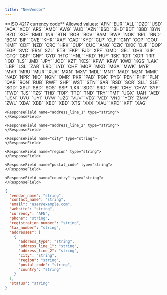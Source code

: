 ```yaml
---
title: "NewVendor"
---
```


<ParamField path="vendor_name" type="string" required>
</ParamField>
<ParamField path="contact_name" type="string<email>">
</ParamField>
<ParamField path="email" type="string">
</ParamField>
<ParamField path="website" type="string">
</ParamField>


<ParamField path="currency" type="string">
 **ISO 4217 currency code** Allowed values: `AFN` `EUR` `ALL` `DZD` `USD` `AOA` `XCD` `ARS` `AMD` `AWG` `AUD` `AZN` `BSD` `BHD``BDT` `BBD` `BYN` `BZD` `XOF` `BMD` `INR` `BTN` `BOB` `BOV` `BAM` `BWP` `NOK` `BRL` `BND` `BGN` `BIF` `CVE` `KHR` `XAF` `CAD` `KYD` `CLP` `CLF` `CNY` `COP` `COU` `KMF` `CDF` `NZD` `CRC` `HRK` `CUP` `CUC` `ANG` `CZK` `DKK` `DJF` `DOP` `EGP` `SVC` `ERN` `SZL`
`ETB`
`FKP`
`FJD`
`XPF`
`GMD`
`GEL`
`GHS`
`GIP`
`GTQ`
`GBP`
`GNF`
`GYD`
`HTG`
`HNL`
`HKD`
`HUF`
`ISK`
`IDR`
`XDR`
`IRR`
`IQD`
`ILS`
`JMD`
`JPY`
`JOD`
`KZT`
`KES`
`KPW`
`KRW`
`KWD`
`KGS`
`LAK`
`LBP`
`LSL`
`ZAR`
`LRD`
`LYD`
`CHF`
`MOP`
`MKD`
`MGA`
`MWK`
`MYR`
`MVR`
`MRU`
`MUR`
`XUA`
`MXN`
`MXV`
`MDL`
`MNT`
`MAD`
`MZN`
`MMK`
`NAD`
`NPR`
`NIO`
`NGN`
`OMR`
`PKR`
`PAB`
`PGK`
`PYG`
`PEN`
`PHP`
`PLN`
`QAR`
`RON`
`RUB`
`RWF`
`SHP`
`WST`
`STN`
`SAR`
`RSD`
`SCR`
`SLL`
`SLE`
`SGD`
`XSU`
`SBD`
`SOS`
`SSP`
`LKR`
`SDG`
`SRD`
`SEK`
`CHE`
`CHW`
`SYP`
`TWD`
`TJS`
`TZS`
`THB`
`TOP`
`TTD`
`TND`
`TRY`
`TMT`
`UGX`
`UAH`
`AED`
`USN`
`UYU`
`UYI`
`UYW`
`UZS`
`VUV`
`VES`
`VED`
`VND`
`YER`
`ZMW`
`ZWL`
`XBA`
`XBB`
`XBC`
`XBD`
`XTS`
`XXX`
`XAU`
`XPD`
`XPT`
`XAG`   
</ParamField>

<ParamField path="phone" type="string">
</ParamField>
<ParamField path="registration_number" type="string">
</ParamField>
<ParamField path="tax_number" type="string">
</ParamField>

<ResponseField name="addresses" type="array[object]">
  <Expandable title="properties">
    <ResponseField name="address_type" type="string">
    </ResponseField>

    <ResponseField name="address_line_1" type="string">
    </ResponseField>

    <ResponseField name="address_line_2" type="string">
    </ResponseField>

    <ResponseField name="city" type="string">
    </ResponseField>

    <ResponseField name="region" type="string">
    </ResponseField>

    <ResponseField name="postal_code" type="string">
    </ResponseField>

    <ResponseField name="country" type="string">
    </ResponseField>


  </Expandable>
</ResponseField>

<ParamField path="status" type="string">
</ParamField>

```json Example
{
  "vendor_name": "string",
  "contact_name": "string",
  "email": "user@example.com",
  "website": "string",
  "currency": "AFN",
  "phone": "string",
  "registration_number": "string",
  "tax_number": "string",
  "addresses": [
    {
      "address_type": "string",
      "address_line_1": "string",
      "address_line_2": "string",
      "city": "string",
      "region": "string",
      "postal_code": "string",
      "country": "string"
    }
  ],
  "status": "string"
}
```